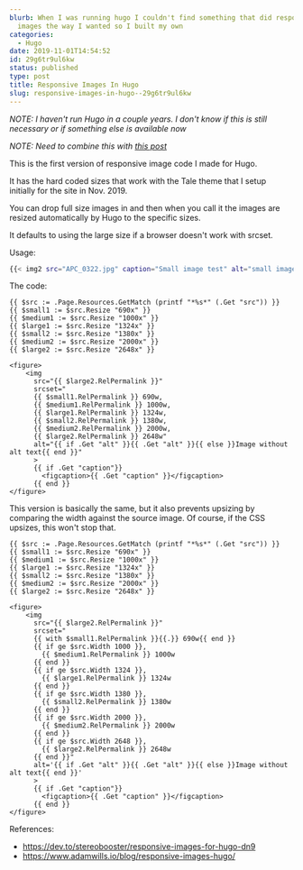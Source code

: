 ```yaml
---
blurb: When I was running hugo I couldn't find something that did responsive
  images the way I wanted so I built my own
categories:
  - Hugo
date: 2019-11-01T14:54:52
id: 29g6tr9ul6kw
status: published
type: post
title: Responsive Images In Hugo
slug: responsive-images-in-hugo--29g6tr9ul6kw
---
```


_NOTE: I haven't run Hugo in a couple years. I don't know if this is still necessary or if something else is available now_

_NOTE: Need to combine this with [this post](/20eN8RDqh5DO)_

This is the first version of responsive image code I made for Hugo. 

It has the hard coded sizes that work with the Tale theme that I setup initially for the site in Nov. 2019.

You can drop full size images in and then when you call it the images are resized automatically by Hugo to the specific sizes. 

It defaults to using the large size if a browser doesn't work with srcset. 

Usage:

```bash
{{< img2 src="APC_0322.jpg" caption="Small image test" alt="small image test">}}
```

The code:

```hugo
{{ $src := .Page.Resources.GetMatch (printf "*%s*" (.Get "src")) }}
{{ $small1 := $src.Resize "690x" }}
{{ $medium1 := $src.Resize "1000x" }}
{{ $large1 := $src.Resize "1324x" }}
{{ $small2 := $src.Resize "1380x" }}
{{ $medium2 := $src.Resize "2000x" }}
{{ $large2 := $src.Resize "2648x" }}

<figure>
    <img
      src="{{ $large2.RelPermalink }}"
      srcset="
      {{ $small1.RelPermalink }} 690w,
      {{ $medium1.RelPermalink }} 1000w,
      {{ $large1.RelPermalink }} 1324w,
      {{ $small2.RelPermalink }} 1380w,
      {{ $medium2.RelPermalink }} 2000w,
      {{ $large2.RelPermalink }} 2648w"
      alt="{{ if .Get "alt" }}{{ .Get "alt" }}{{ else }}Image without alt text{{ end }}"
      >
      {{ if .Get "caption"}}
        <figcaption>{{ .Get "caption" }}</figcaption>
      {{ end }}
</figure>
```


This version is basically the same, but it also prevents upsizing by comparing the width against the source image. Of course, if the CSS upsizes, this won't stop that.

```hugo
{{ $src := .Page.Resources.GetMatch (printf "*%s*" (.Get "src")) }}
{{ $small1 := $src.Resize "690x" }}
{{ $medium1 := $src.Resize "1000x" }}
{{ $large1 := $src.Resize "1324x" }}
{{ $small2 := $src.Resize "1380x" }}
{{ $medium2 := $src.Resize "2000x" }}
{{ $large2 := $src.Resize "2648x" }}

<figure>
    <img
      src="{{ $large2.RelPermalink }}"
      srcset="
      {{ with $small1.RelPermalink }}{{.}} 690w{{ end }}
      {{ if ge $src.Width 1000 }},
        {{ $medium1.RelPermalink }} 1000w
      {{ end }}
      {{ if ge $src.Width 1324 }},
        {{ $large1.RelPermalink }} 1324w
      {{ end }}
      {{ if ge $src.Width 1380 }},
        {{ $small2.RelPermalink }} 1380w
      {{ end }}
      {{ if ge $src.Width 2000 }},
        {{ $medium2.RelPermalink }} 2000w
      {{ end }}
      {{ if ge $src.Width 2648 }},
        {{ $large2.RelPermalink }} 2648w
      {{ end }}"
      alt='{{ if .Get "alt" }}{{ .Get "alt" }}{{ else }}Image without alt text{{ end }}'
      >
      {{ if .Get "caption"}}
        <figcaption>{{ .Get "caption" }}</figcaption>
      {{ end }}
</figure>
```


References:

- https://dev.to/stereobooster/responsive-images-for-hugo-dn9
- https://www.adamwills.io/blog/responsive-images-hugo/

